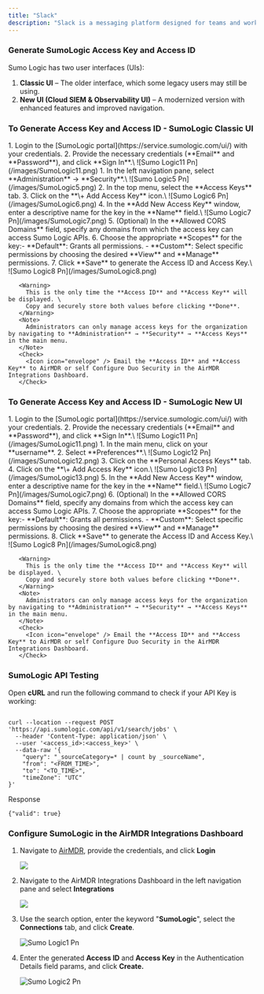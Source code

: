 ```yaml
---
title: "Slack"
description: "Slack is a messaging platform designed for teams and workplaces, offering real-time communication, collaboration tools, and integrations with other apps. Slack API integrations, making it useful for automation and notifications, like using Slack Webhooks to send updates from other systems."
---
```


### Generate SumoLogic Access Key and Access ID

Sumo Logic has two user interfaces (UIs):

1. **Classic UI** – The older interface, which some legacy users may still be using.
2. **New UI (Cloud SIEM & Observability UI)** – A modernized version with enhanced features and improved navigation.

### To Generate Access Key and Access ID - SumoLogic Classic UI

<Steps>
  <Step title="Access SumoLogic Portal">
    1. Login to the [SumoLogic portal](https://service.sumologic.com/ui/) with your credentials.
    2. Provide the necessary credentials (**Email** and **Password**), and click **Sign In**.\
       ![Sumo Logic11 Pn](/images/SumoLogic11.png)
  </Step>
  <Step title="Create a New Access Key and Access ID">
    1. In the left navigation pane, select **Administration** → **Security**.\
       ![Sumo Logic5 Pn](/images/SumoLogic5.png)
    2. In the top menu, select the **Access Keys** tab.
    3. Click on the **\+ Add Access Key** icon.\
       ![Sumo Logic6 Pn](/images/SumoLogic6.png)
    4. In the **Add New Access Key** window, enter a descriptive name for the key in the **Name** field.​\
       ![Sumo Logic7 Pn](/images/SumoLogic7.png)
    5. (Optional) In the **Allowed CORS Domains** field, specify any domains from which the access key can access Sumo Logic APIs.
    6. Choose the appropriate **Scopes** for the key:​
       - **Default**: Grants all permissions.
       - **Custom**: Select specific permissions by choosing the desired **View** and **Manage** permissions.
    7. Click **Save** to generate the Access ID and Access Key.\
       ![Sumo Logic8 Pn](/images/SumoLogic8.png)

       <Warning>
         This is the only time the **Access ID** and **Access Key** will be displayed. \
         Copy and securely store both values before clicking **Done**.
       </Warning>
       <Note>
         Administrators can only manage access keys for the organization by navigating to **Administration** → **Security** → **Access Keys** in the main menu.
       </Note>
       <Check>
         <Icon icon="envelope" /> Email the **Access ID** and **Access Key** to AirMDR or self Configure Duo Security in the AirMDR Integrations Dashboard.
       </Check>
  </Step>
</Steps>

### To Generate Access Key and Access ID - SumoLogic New UI

<Steps>
  <Step title="Access SumoLogic Portal">
    1. Login to the [SumoLogic portal](https://service.sumologic.com/ui/) with your credentials.
    2. Provide the necessary credentials (**Email** and **Password**), and click **Sign In**.\
       ![Sumo Logic11 Pn](/images/SumoLogic11.png)
  </Step>
  <Step title="Create a New Access Key and Access ID">
    1. In the main menu, click on your **username**.
    2. Select **Preferences**.\
       ![Sumo Logic12 Pn](/images/SumoLogic12.png)
    3. Click on the **Personal Access Keys** tab.
    4. Click on the **\+ Add Access Key** icon.\
       ![Sumo Logic13 Pn](/images/SumoLogic13.png)
    5. In the **Add New Access Key** window, enter a descriptive name for the key in the **Name** field.​\
       ![Sumo Logic7 Pn](/images/SumoLogic7.png)
    6. (Optional) In the **Allowed CORS Domains** field, specify any domains from which the access key can access Sumo Logic APIs.
    7. Choose the appropriate **Scopes** for the key:​
       - **Default**: Grants all permissions.
       - **Custom**: Select specific permissions by choosing the desired **View** and **Manage** permissions.
    8. Click **Save** to generate the Access ID and Access Key.\
       ![Sumo Logic8 Pn](/images/SumoLogic8.png)

       <Warning>
         This is the only time the **Access ID** and **Access Key** will be displayed. \
         Copy and securely store both values before clicking **Done**.
       </Warning>
       <Note>
         Administrators can only manage access keys for the organization by navigating to **Administration** → **Security** → **Access Keys** in the main menu.
       </Note>
       <Check>
         <Icon icon="envelope" /> Email the **Access ID** and **Access Key** to AirMDR or self Configure Duo Security in the AirMDR Integrations Dashboard.
       </Check>
  </Step>
</Steps>

### SumoLogic API Testing

Open **cURL** and run the following command to check if your API Key is working:

```

curl --location --request POST 'https://api.sumologic.com/api/v1/search/jobs' \
  --header 'Content-Type: application/json' \
  --user '<access_id>:<access_key>' \
  --data-raw '{
    "query": "_sourceCategory=* | count by _sourceName",
    "from": "<FROM_TIME>",
    "to": "<TO_TIME>",
    "timeZone": "UTC"
}'
```

Response

```
{"valid": true}
```

### Configure SumoLogic in the AirMDR Integrations Dashboard

1. Navigate to [AirMDR](https://app.airmdr.com/auth/login), provide the credentials, and click **Login**

   ![](/images/Datadog11.png)
2. Navigate to the AirMDR Integrations Dashboard in the left navigation pane and select **Integrations**

   ![](/images/Datadog9.png)
3. Use the search option, enter the keyword "**SumoLogic**", select the **Connections** tab, and click **Create**.

   ![Sumo Logic1 Pn](/images/SumoLogic1.png)
4. Enter the generated **Access ID** and **Access Key** in the Authentication Details field params, and click **Create.**

   ![Sumo Logic2 Pn](/images/SumoLogic2.png)
